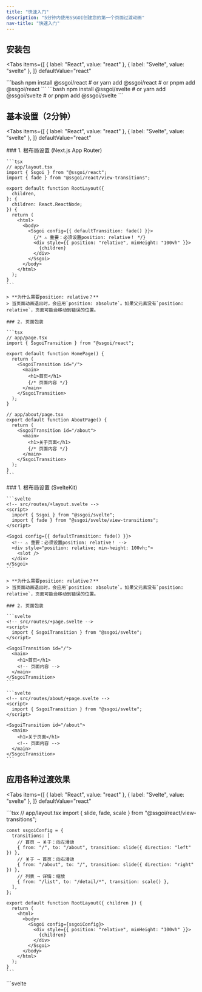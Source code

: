 ```yaml
---
title: "快速入门"
description: "5分钟内使用SSGOI创建您的第一个页面过渡动画"
nav-title: "快速入门"
---
```



## 安装包

<Tabs
  items={[
    { label: "React", value: "react" },
    { label: "Svelte", value: "svelte" },
  ]}
  defaultValue="react"
>
  <TabPanel value="react">
    ```bash 
    npm install @ssgoi/react 
    # or yarn add @ssgoi/react 
    # or pnpm add @ssgoi/react 
    ```
  </TabPanel>
  <TabPanel value="svelte">
    ```bash 
    npm install @ssgoi/svelte 
    # or yarn add @ssgoi/svelte 
    # or pnpm add @ssgoi/svelte 
    ```
  </TabPanel>
</Tabs>

## 基本设置（2分钟）

<Tabs
  items={[
    { label: "React", value: "react" },
    { label: "Svelte", value: "svelte" },
  ]}
  defaultValue="react"
>
  <TabPanel value="react">
    ### 1. 根布局设置 (Next.js App Router)

    ```tsx
    // app/layout.tsx
    import { Ssgoi } from "@ssgoi/react";
    import { fade } from "@ssgoi/react/view-transitions";

    export default function RootLayout({
      children,
    }: {
      children: React.ReactNode;
    }) {
      return (
        <html>
          <body>
            <Ssgoi config={{ defaultTransition: fade() }}>
              {/* ⚠️ 重要：必须设置position: relative！ */}
              <div style={{ position: "relative", minHeight: "100vh" }}>
                {children}
              </div>
            </Ssgoi>
          </body>
        </html>
      );
    }
    ```

    > **为什么需要position: relative？**
    > 当页面动画退出时，会应用`position: absolute`。如果父元素没有`position: relative`，页面可能会移动到错误的位置。

    ### 2. 页面包装

    ```tsx
    // app/page.tsx
    import { SsgoiTransition } from "@ssgoi/react";

    export default function HomePage() {
      return (
        <SsgoiTransition id="/">
          <main>
            <h1>首页</h1>
            {/* 页面内容 */}
          </main>
        </SsgoiTransition>
      );
    }

    // app/about/page.tsx
    export default function AboutPage() {
      return (
        <SsgoiTransition id="/about">
          <main>
            <h1>关于页面</h1>
            {/* 页面内容 */}
          </main>
        </SsgoiTransition>
      );
    }
    ```

  </TabPanel>
  <TabPanel value="svelte">
    ### 1. 根布局设置 (SvelteKit)

    ```svelte
    <!-- src/routes/+layout.svelte -->
    <script>
      import { Ssgoi } from "@ssgoi/svelte";
      import { fade } from "@ssgoi/svelte/view-transitions";
    </script>

    <Ssgoi config={{ defaultTransition: fade() }}>
      <!-- ⚠️ 重要：必须设置position: relative！ -->
      <div style="position: relative; min-height: 100vh;">
        <slot />
      </div>
    </Ssgoi>
    ```

    > **为什么需要position: relative？**
    > 当页面动画退出时，会应用`position: absolute`。如果父元素没有`position: relative`，页面可能会移动到错误的位置。

    ### 2. 页面包装

    ```svelte
    <!-- src/routes/+page.svelte -->
    <script>
      import { SsgoiTransition } from "@ssgoi/svelte";
    </script>

    <SsgoiTransition id="/">
      <main>
        <h1>首页</h1>
        <!-- 页面内容 -->
      </main>
    </SsgoiTransition>
    ```

    ```svelte
    <!-- src/routes/about/+page.svelte -->
    <script>
      import { SsgoiTransition } from "@ssgoi/svelte";
    </script>

    <SsgoiTransition id="/about">
      <main>
        <h1>关于页面</h1>
        <!-- 页面内容 -->
      </main>
    </SsgoiTransition>
    ```

  </TabPanel>
</Tabs>

## 应用各种过渡效果

<Tabs
  items={[
    { label: "React", value: "react" },
    { label: "Svelte", value: "svelte" },
  ]}
  defaultValue="react"
>
  <TabPanel value="react">
    ```tsx
    // app/layout.tsx
    import { slide, fade, scale } from "@ssgoi/react/view-transitions";

    const ssgoiConfig = {
      transitions: [
        // 首页 → 关于：向左滑动
        { from: "/", to: "/about", transition: slide({ direction: "left" }) },
        // 关于 → 首页：向右滑动
        { from: "/about", to: "/", transition: slide({ direction: "right" }) },
        // 列表 → 详情：缩放
        { from: "/list", to: "/detail/*", transition: scale() },
      ],
    };

    export default function RootLayout({ children }) {
      return (
        <html>
          <body>
            <Ssgoi config={ssgoiConfig}>
              <div style={{ position: "relative", minHeight: "100vh" }}>
                {children}
              </div>
            </Ssgoi>
          </body>
        </html>
      );
    }
    ```

  </TabPanel>
  <TabPanel value="svelte">
    ```svelte
    <!-- src/routes/+layout.svelte -->
    <script>
      import { Ssgoi } from "@ssgoi/svelte";
      import { slide, fade, scale } from "@ssgoi/svelte/view-transitions";

      const ssgoiConfig = {
        transitions: [
          // 首页 → 关于：向左滑动
          { from: "/", to: "/about", transition: slide({ direction: "left" }) },
          // 关于 → 首页：向右滑动
          { from: "/about", to: "/", transition: slide({ direction: "right" }) },
          // 列表 → 详情：缩放
          { from: "/list", to: "/detail/*", transition: scale() },
        ],
      };
    </script>

    <Ssgoi config={ssgoiConfig}>
      <div style="position: relative; min-height: 100vh;">
        <slot />
      </div>
    </Ssgoi>
    ```

  </TabPanel>
</Tabs>

## 完成！ 🎉

恭喜！您的网站现在已经应用了原生应用般的页面过渡效果。
